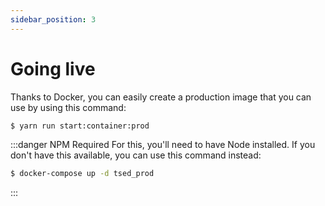 ```yaml
---
sidebar_position: 3
---
```


# Going live

Thanks to Docker, you can easily create a production image that you can use by using this command:

```bash
$ yarn run start:container:prod
```

:::danger NPM Required
For this, you'll need to have Node installed. If you don't have this available, you can use this command instead:
```bash
$ docker-compose up -d tsed_prod
```
:::

